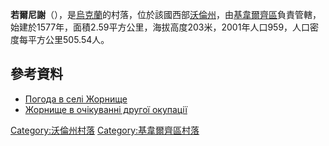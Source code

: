 {{coord|50|42|21|N|25|44|51|E|scale:30000|display=title}}

'''若爾尼謝'''（{{lang-uk|Жорнище}}），是[[烏克蘭|烏克蘭]]的村落，位於該國西部[[沃倫州|沃倫州]]，由[[基韋爾齊區|基韋爾齊區]]負責管轄，始建於1577年，面積2.59平方公里，海拔高度203米，2001年人口959，人口密度每平方公里505.54人。

==參考資料==
* [http://weather.in.ua/ua/volynskaja/7907 Погода в селі Жорнище] {{Wayback|url=http://weather.in.ua/ua/volynskaja/7907 |date=20111219115103 }}
* [http://www.day.kiev.ua/uk/article/cuspilstvo/zhornishche-v-ochikuvanni-drugoyi-okupaciyi Жорнище в очікуванні другої окупації]

[[Category:沃倫州村落|Category:沃倫州村落]]
[[Category:基韋爾齊區村落|Category:基韋爾齊區村落]]


{{Volyn-geo-stub}}